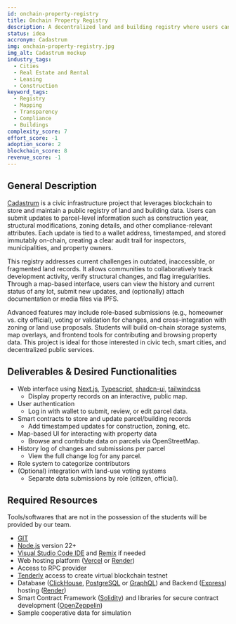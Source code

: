 ```yaml
---
id: onchain-property-registry
title: Onchain Property Registry
description: A decentralized land and building registry where users can submit and update the physical location, construction year, and modifications of buildings on land parcels. This enables transparent, time-stamped tracking of structures and helps identify regulatory compliance or violations over time.
status: idea
accronym: Cadastrum
img: onchain-property-registry.jpg
img_alt: Cadastrum mockup
industry_tags:
  - Cities
  - Real Estate and Rental
  - Leasing
  - Construction
keyword_tags:
  - Registry
  - Mapping
  - Transparency
  - Compliance
  - Buildings
complexity_score: 7
effort_score: -1
adoption_score: 2
blockchain_score: 8
revenue_score: -1
---
```


## General Description

[Cadastrum](https://cadastrum.monark.io) is a civic infrastructure project that leverages blockchain to store and maintain a public registry of land and building data. Users can submit updates to parcel-level information such as construction year, structural modifications, zoning details, and other compliance-relevant attributes. Each update is tied to a wallet address, timestamped, and stored immutably on-chain, creating a clear audit trail for inspectors, municipalities, and property owners.
        
This registry addresses current challenges in outdated, inaccessible, or fragmented land records. It allows communities to collaboratively track development activity, verify structural changes, and flag irregularities. Through a map-based interface, users can view the history and current status of any lot, submit new updates, and (optionally) attach documentation or media files via IPFS.
        
Advanced features may include role-based submissions (e.g., homeowner vs. city official), voting or validation for changes, and cross-integration with zoning or land use proposals. Students will build on-chain storage systems, map overlays, and frontend tools for contributing and browsing property data. This project is ideal for those interested in civic tech, smart cities, and decentralized public services.

## Deliverables & Desired Functionalities

- Web interface using [Next.js](https://nextjs.org/), [Typescript](https://www.typescriptlang.org/), [shadcn-ui](https://ui.shadcn.com/), [tailwindcss](https://tailwindcss.com/)
    - Display property records on an interactive, public map.
- User authentication 
    - Log in with wallet to submit, review, or edit parcel data.
- Smart contracts to store and update parcel/building records
    - Add timestamped updates for construction, zoning, etc.
- Map-based UI for interacting with property data
    - Browse and contribute data on parcels via OpenStreetMap.
- History log of changes and submissions per parcel
    - View the full change log for any parcel.
- Role system to categorize contributors
- (Optional) integration with land-use voting systems
    - Separate data submissions by role (citizen, official).

## Required Resources

Tools/softwares that are not in the possession of the students will be provided by our team.

- [GIT](https://git-scm.com/)
- [Node.js](https://nodejs.org/) version 22+
- [Visual Studio Code IDE](https://code.visualstudio.com/) and [Remix](https://remix-project.org/) if needed
- Web hosting platform ([Vercel](https://vercel.com/) or [Render](https://render.com/))
- Access to RPC provider
- [Tenderly](https://tenderly.co/) access to create virtual blockchain testnet
- Database ([ClickHouse](https://clickhouse.com/), [PostgreSQL](https://www.postgresql.org/) or [GraphQL](https://graphql.org/)) and Backend ([Express](https://expressjs.com/)) hosting ([Render](https://render.com/))
- Smart Contract Framework ([Solidity](https://soliditylang.org/)) and libraries for secure contract development ([OpenZeppelin](https://www.openzeppelin.com/))
- Sample cooperative data for simulation